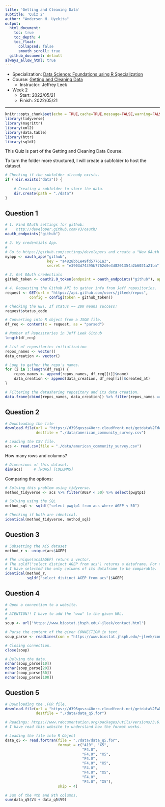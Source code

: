 ```yaml
---
title: 'Getting and Cleaning Data'
subtitle: 'Quiz 2'
author: "Anderson H. Uyekita"
output:
  html_document:
    toc: true
    toc_depth: 4
    toc_float:
      collapsed: false
      smooth_scroll: true
  github_document: default
always_allow_html: true
---
```


* Specialization: [Data Science: Foundations using R Specialization](https://www.coursera.org/specializations/data-science-foundations-r)
* Course: [Getting and Cleaning Data](https://www.coursera.org/learn/data-cleaning)
    * Instructor: Jeffrey Leek
* Week 2
    * Start: 2022/05/21
    * Finish: 2022/05/21

***

```r
knitr::opts_chunk$set(echo = TRUE,cache=TRUE,message=FALSE,warning=FALSE)
library(tidyverse)
library(magrittr)
library(xml2)
library(data.table)
library(httr)
library(sqldf)
```

This Quiz is part of the Getting and Cleaning Data Course.

To turn the folder more structured, I will create a subfolder to host the dataset.

```r
# Checking if the subfolder already exists.
if (!dir.exists("data")) {
    
    # Creating a subfolder to store the data.
    dir.create(path = "./data")
}
```

## Question 1

```r
# 1. Find OAuth settings for github:
#    http://developer.github.com/v3/oauth/
oauth_endpoints("github")

# 2. My credentials App.
#
# Go to https://github.com/settings/developers and create a "New OAuth App".
myapp <- oauth_app("github",
                   key = "a4828bb1e49fd57761a3",
                   secret = "e3903d74395b7762d0e3d8201354a2b6021a21ba")

# 3. Get OAuth credentials
github_token <- oauth2.0_token(endpoint = oauth_endpoints("github"), app = myapp)

# 4. Requesting the Github API to gather info from Jeff repositories.
request <- GET(url = "https://api.github.com/users/jtleek/repos",
           config = config(token = github_token))

# Checking the GET. If status == 200 means success!
request$status_code

# Converting into R object from a JSON file.
df_req <- content(x = request, as = "parsed")

# Number of Repositories in Jeff Leek Github
length(df_req)

# List of repositories initialization
repos_names <- vector()
data_creation <- vector()

# Loop to gather the repo's names.
for (i in 1:length(df_req)) {
    repos_names <- append(repos_names, df_req[[i]]$name)
    data_creation <- append(data_creation, df_req[[i]]$created_at)
}

# Filtering the datasharing repository and its data creation.
data.frame(cbind(repos_names, data_creation)) %>% filter(repos_names =="datasharing")
```

## Question 2

```r
# Downloading the file
download.file(url = "https://d396qusza40orc.cloudfront.net/getdata%2Fdata%2Fss06pid.csv",
              destfile = "./data/american_community_survey.csv")

# Loading the CSV file.
acs <- read.csv(file = "./data/american_community_survey.csv")
```

How many rows and columns?

```r
# Dimensions of this dataset.
dim(acs)     # [ROWS] [COLUMNS]
```

Comparing the options:

```r
# Solving this problem using tidyverse.
method_tidyverse <- acs %>% filter(AGEP < 50) %>% select(pwgtp1)

# Solving using the SQL
method_sql <- sqldf("select pwgtp1 from acs where AGEP < 50")

# Checking if both are identical.
identical(method_tidyverse, method_sql)
```

## Question 3

```r
# Subsetting the ACS dataset
method_r <- unique(acs$AGEP)

# The unique(acs$AGEP) retuns a vector.
# The sqldf("select distinct AGEP from acs") returns a dataframe. For this reason,
# I have selected the only columns of its dataframe to be comparable.
identical(method_r,
          sqldf("select distinct AGEP from acs")$AGEP)
```

## Question 4

```r
# Open a connection to a website.
#
# ATENTION!! I have to add the "www" to the given URL.
#
soup <- url("https://www.biostat.jhsph.edu/~jleek/contact.html")

# Parse the content of the given CONNECTION in text.
soup_parse <- readLines(con = "https://www.biostat.jhsph.edu/~jleek/contact.html")

# Closing connection.
close(soup)

# Delving the data.
nchar(soup_parse[10])
nchar(soup_parse[20])
nchar(soup_parse[30])
nchar(soup_parse[100])
```

## Question 5

```r
# Downloading the .FOR file.
download.file(url = "https://d396qusza40orc.cloudfront.net/getdata%2Fwksst8110.for",
              destfile = "./data/data_q5.for")

# Readings: https://www.rdocumentation.org/packages/utils/versions/3.6.2/topics/read.fortran
# I have read this website to understand how the format works.

# Loading the file into R Object
data_q5 <- read.fortran(file = "./data/data_q5.for",
                        format = c("A10", "X5",
                                   "F4.0",
                                   "F4.0", "X5",
                                   "F4.0",
                                   "F4.0", "X5",
                                   "F4.0",
                                   "F4.0", "X5",
                                   "F4.0",
                                   "F4.0", "X5"),
                        skip = 4)

# Sum of the 4th and 9th columns.
sum(data_q5$V4 + data_q5$V9)
```